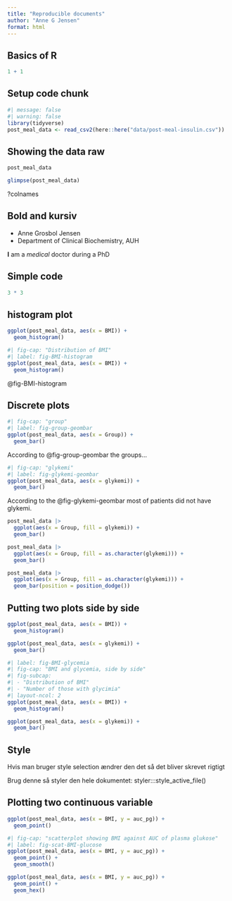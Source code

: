 ```yaml
---
title: "Reproducible documents"
author: "Anne G Jensen"
format: html
---
```


## Basics of R

```r
1 + 1
```

## Setup code chunk
```r
#| message: false
#| warning: false
library(tidyverse)
post_meal_data <- read_csv2(here::here("data/post-meal-insulin.csv"))
```

## Showing the data raw 

```r
post_meal_data
```

```r
glimpse(post_meal_data)
```


?colnames


## Bold and kursiv 
- Anne Grosbol Jensen 
- Department of Clinical Biochemistry, AUH

**I** am a *medical* doctor during a PhD

## Simple code 
```r
3 * 3
```

## histogram plot 
```r
ggplot(post_meal_data, aes(x = BMI)) +
  geom_histogram()
```

```r
#| fig-cap: "Distribution of BMI"
#| label: fig-BMI-histogram
ggplot(post_meal_data, aes(x = BMI)) +
  geom_histogram()
```


@fig-BMI-histogram


## Discrete plots
```r
#| fig-cap: "group"
#| label: fig-group-geombar
ggplot(post_meal_data, aes(x = Group)) +
  geom_bar()
```
According to @fig-group-geombar the groups... 

```r
#| fig-cap: "glykemi"
#| label: fig-glykemi-geombar
ggplot(post_meal_data, aes(x = glykemi)) +
  geom_bar()
```
According to the @fig-glykemi-geombar most of patients did not have glykemi.


```r
post_meal_data |>
  ggplot(aes(x = Group, fill = glykemi)) +
  geom_bar()
```

```r
post_meal_data |>
  ggplot(aes(x = Group, fill = as.character(glykemi))) +
  geom_bar()
```

```r
post_meal_data |>
  ggplot(aes(x = Group, fill = as.character(glykemi))) +
  geom_bar(position = position_dodge())
```

## Putting two plots side by side 

```r
ggplot(post_meal_data, aes(x = BMI)) +
  geom_histogram()
```

```r
ggplot(post_meal_data, aes(x = glykemi)) +
  geom_bar()
```

```r
#| label: fig-BMI-glycemia
#| fig-cap: "BMI and glycemia, side by side"
#| fig-subcap:
#| - "Distribution of BMI"
#| - "Number of those with glycimia"
#| layout-ncol: 2
ggplot(post_meal_data, aes(x = BMI)) +
  geom_histogram()

ggplot(post_meal_data, aes(x = glykemi)) +
  geom_bar()
```


## Style 
Hvis man bruger style selection ændrer den det så det bliver skrevet rigtigt 

Brug denne så styler den hele dokumentet: styler:::style_active_file()


## Plotting two continuous variable 
```r
ggplot(post_meal_data, aes(x = BMI, y = auc_pg)) +
  geom_point()
```


```r
#| fig-cap: "scatterplot showing BMI against AUC of plasma glukose"
#| label: fig-scat-BMI-glucose
ggplot(post_meal_data, aes(x = BMI, y = auc_pg)) +
  geom_point() +
  geom_smooth()
```

```r
ggplot(post_meal_data, aes(x = BMI, y = auc_pg)) +
  geom_point() +
  geom_hex()
```




